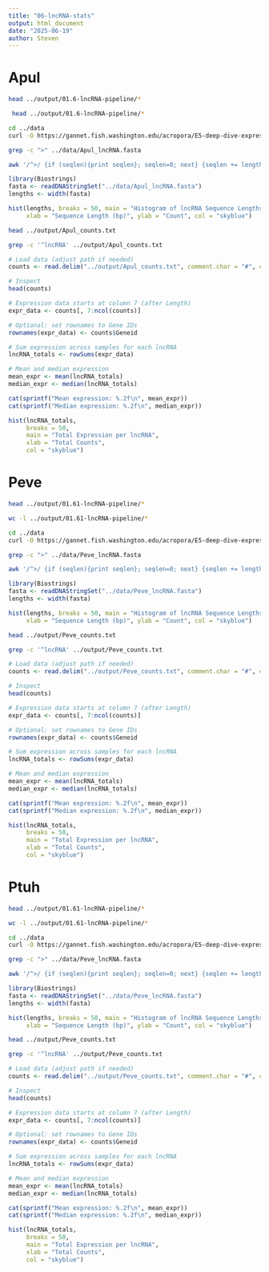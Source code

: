 ```yaml
---
title: "06-lncRNA-stats"
output: html_document
date: "2025-06-19"
author: Steven
---
```


# Apul

```bash
head ../output/01.6-lncRNA-pipeline/* 
```


```bash
 head ../output/01.6-lncRNA-pipeline/*
```

```bash
cd ../data
curl -O https://gannet.fish.washington.edu/acropora/E5-deep-dive-expression/output/01.6-lncRNA-pipline/Apul_lncRNA.fasta
```

```bash
grep -c ">" ../data/Apul_lncRNA.fasta
```

```bash
awk '/^>/ {if (seqlen){print seqlen}; seqlen=0; next} {seqlen += length($0)} END {if (seqlen) print seqlen}' ../data/Apul_lncRNA.fasta | awk '{sum+=$1} END {if (NR > 0) print "Average length: " sum/NR " bp"; else print "No sequences found."}'
```

```r
library(Biostrings)
fasta <- readDNAStringSet("../data/Apul_lncRNA.fasta")
lengths <- width(fasta)

hist(lengths, breaks = 50, main = "Histogram of lncRNA Sequence Lengths",
     xlab = "Sequence Length (bp)", ylab = "Count", col = "skyblue")
```

```bash
head ../output/Apul_counts.txt

```

```bash
grep -c '^lncRNA' ../output/Apul_counts.txt
```

```r
# Load data (adjust path if needed)
counts <- read.delim("../output/Apul_counts.txt", comment.char = "#", check.names = FALSE)

# Inspect
head(counts)
```

```r
# Expression data starts at column 7 (after Length)
expr_data <- counts[, 7:ncol(counts)]

# Optional: set rownames to Gene IDs
rownames(expr_data) <- counts$Geneid
```

```r
# Sum expression across samples for each lncRNA
lncRNA_totals <- rowSums(expr_data)

# Mean and median expression
mean_expr <- mean(lncRNA_totals)
median_expr <- median(lncRNA_totals)

cat(sprintf("Mean expression: %.2f\n", mean_expr))
cat(sprintf("Median expression: %.2f\n", median_expr))
```

```r
hist(lncRNA_totals,
     breaks = 50,
     main = "Total Expression per lncRNA",
     xlab = "Total Counts",
     col = "skyblue")
```


# Peve




```bash
head ../output/01.61-lncRNA-pipeline/* 
```


```bash
wc -l ../output/01.61-lncRNA-pipeline/*
```

```bash
cd ../data
curl -O https://gannet.fish.washington.edu/acropora/E5-deep-dive-expression/output/01.6-lncRNA-pipline/Peve_lncRNA.fasta
```

```bash
grep -c ">" ../data/Peve_lncRNA.fasta
```

```bash
awk '/^>/ {if (seqlen){print seqlen}; seqlen=0; next} {seqlen += length($0)} END {if (seqlen) print seqlen}' ../data/Peve_lncRNA.fasta | awk '{sum+=$1} END {if (NR > 0) print "Average length: " sum/NR " bp"; else print "No sequences found."}'
```

```r
library(Biostrings)
fasta <- readDNAStringSet("../data/Peve_lncRNA.fasta")
lengths <- width(fasta)

hist(lengths, breaks = 50, main = "Histogram of lncRNA Sequence Lengths",
     xlab = "Sequence Length (bp)", ylab = "Count", col = "skyblue")
```

```bash
head ../output/Peve_counts.txt

```

```bash
grep -c '^lncRNA' ../output/Peve_counts.txt
```

```r
# Load data (adjust path if needed)
counts <- read.delim("../output/Peve_counts.txt", comment.char = "#", check.names = FALSE)

# Inspect
head(counts)
```

```r
# Expression data starts at column 7 (after Length)
expr_data <- counts[, 7:ncol(counts)]

# Optional: set rownames to Gene IDs
rownames(expr_data) <- counts$Geneid
```

```r
# Sum expression across samples for each lncRNA
lncRNA_totals <- rowSums(expr_data)

# Mean and median expression
mean_expr <- mean(lncRNA_totals)
median_expr <- median(lncRNA_totals)

cat(sprintf("Mean expression: %.2f\n", mean_expr))
cat(sprintf("Median expression: %.2f\n", median_expr))
```

```r
hist(lncRNA_totals,
     breaks = 50,
     main = "Total Expression per lncRNA",
     xlab = "Total Counts",
     col = "skyblue")
```



# Ptuh



```bash
head ../output/01.61-lncRNA-pipeline/* 
```


```bash
wc -l ../output/01.61-lncRNA-pipeline/*
```

```bash
cd ../data
curl -O https://gannet.fish.washington.edu/acropora/E5-deep-dive-expression/output/01.6-lncRNA-pipline/Peve_lncRNA.fasta
```

```bash
grep -c ">" ../data/Peve_lncRNA.fasta
```

```bash
awk '/^>/ {if (seqlen){print seqlen}; seqlen=0; next} {seqlen += length($0)} END {if (seqlen) print seqlen}' ../data/Peve_lncRNA.fasta | awk '{sum+=$1} END {if (NR > 0) print "Average length: " sum/NR " bp"; else print "No sequences found."}'
```

```r
library(Biostrings)
fasta <- readDNAStringSet("../data/Peve_lncRNA.fasta")
lengths <- width(fasta)

hist(lengths, breaks = 50, main = "Histogram of lncRNA Sequence Lengths",
     xlab = "Sequence Length (bp)", ylab = "Count", col = "skyblue")
```

```bash
head ../output/Peve_counts.txt

```

```bash
grep -c '^lncRNA' ../output/Peve_counts.txt
```

```r
# Load data (adjust path if needed)
counts <- read.delim("../output/Peve_counts.txt", comment.char = "#", check.names = FALSE)

# Inspect
head(counts)
```

```r
# Expression data starts at column 7 (after Length)
expr_data <- counts[, 7:ncol(counts)]

# Optional: set rownames to Gene IDs
rownames(expr_data) <- counts$Geneid
```

```r
# Sum expression across samples for each lncRNA
lncRNA_totals <- rowSums(expr_data)

# Mean and median expression
mean_expr <- mean(lncRNA_totals)
median_expr <- median(lncRNA_totals)

cat(sprintf("Mean expression: %.2f\n", mean_expr))
cat(sprintf("Median expression: %.2f\n", median_expr))
```

```r
hist(lncRNA_totals,
     breaks = 50,
     main = "Total Expression per lncRNA",
     xlab = "Total Counts",
     col = "skyblue")
```
